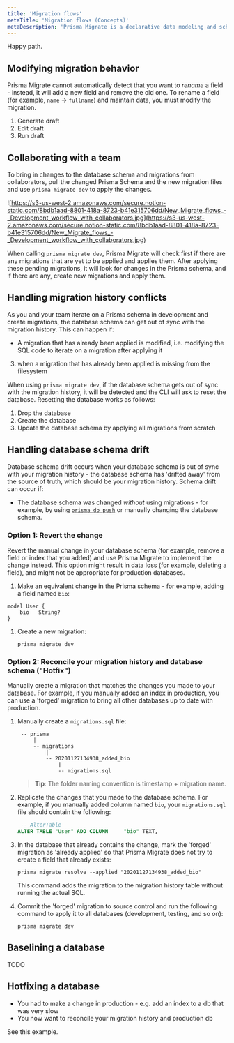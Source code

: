 ```yaml
---
title: 'Migration flows'
metaTitle: 'Migration flows (Concepts)'
metaDescription: 'Prisma Migrate is a declarative data modeling and schema migration tool that is available via the Prisma CLI.'
---
```


<TopBlock>

Happy path.

</TopBlock>

## Modifying migration behavior

Prisma Migrate cannot automatically detect that you want to _rename_ a field - instead, it will add a new field and remove the old one. To rename a field (for example, `name` &rarr; `fullname`) and maintain data, you must modify the migration.

1. Generate draft
2. Edit draft
3. Run draft

## Collaborating with a team

To bring in changes to the database schema and migrations from collaborators, pull the changed  Prisma Schema and the new migration files and use `prisma migrate dev` to apply the changes.

![https://s3-us-west-2.amazonaws.com/secure.notion-static.com/8bdb1aad-8801-418a-8723-b41e315706dd/New_Migrate_flows_-_Development_workflow_with_collaborators.jpg](https://s3-us-west-2.amazonaws.com/secure.notion-static.com/8bdb1aad-8801-418a-8723-b41e315706dd/New_Migrate_flows_-_Development_workflow_with_collaborators.jpg)

When calling `prisma migrate dev`, Prisma Migrate will check first if there are any migrations that are yet to be applied and applies them. After applying these pending migrations, it will look for changes in the Prisma schema, and if there are any, create new migrations and apply them.

## Handling migration history conflicts

As you and your team iterate on a Prisma schema in development and create migrations, the database schema can get out of sync with the migration history. This can happen if:


* A migration that has already been applied is modified, i.e. modifying the SQL code to iterate on a migration after applying it
3. when a migration that has already been applied is missing from the filesystem

When using `prisma migrate dev`, if the database schema gets out of sync with the migration history, it will be detected and the CLI will ask to reset the database. Resetting the database works as follows:

1. Drop the database
2. Create the database
3. Update the database schema by applying all migrations from scratch

## Handling database schema drift

Database schema drift occurs when your database schema is out of sync with your migration history - the database schema has 'drifted away' from the source of truth, which should be your migration history. Schema drift can occur if:

* The database schema was changed _without_ using migrations - for example, by using [`prisma db push`](../../reference/api-reference/command-reference#db-push) or manually changing the database schema.

### Option 1: Revert the change

Revert the manual change in your database schema (for example, remove a field or index that you added) and use Prisma Migrate to implement the change instead. This option might result in data loss (for example, deleting a field), and might not be appropriate for production databases.

1. Make an equivalent change in the Prisma schema - for example, adding a field named `bio`:

  ```prisma
  model User {
      bio   String?
  }
  ```

1. Create a new migration:

   ```terminal
   prisma migrate dev
   ```

### Option 2: Reconcile your migration history and database schema ("Hotfix")

Manually create a migration that matches the changes you made to your database. For example, if you manually added an index in production, you can use a 'forged' migration to bring all other databases up to date with production.

1. Manually create a `migrations.sql` file:

   ```  
    -- prisma
        |
        -- migrations 
            |   
            -- 20201127134938_added_bio
                |
                -- migrations.sql
    ```

    > **Tip**: The folder naming convention is timestamp + migration name.

1. Replicate the changes that you made to the database schema. For example, if you manually added column named `bio`, your `migrations.sql` file should contain the following:

    ```sql
     -- AlterTable
    ALTER TABLE "User" ADD COLUMN     "bio" TEXT,
    ```

1. In the database that already contains the change, mark the 'forged' migration as 'already applied' so that Prisma Migrate does not try to create a field that already exists:

   ```terminal
   prisma migrate resolve --applied "20201127134938_added_bio"
   ```

   This command adds the migration to the migration history table without running the actual SQL.

1. Commit the 'forged' migration to source control and run the following command to apply it to all databases (development, testing, and so on):

   ```terminal
   prisma migrate dev
   ```

## Baselining a database

TODO

## Hotfixing a database

* You had to make a change in production - e.g. add an index to a db that was very slow
* You now want to reconcile your migration history and production db

See this example.
